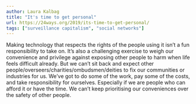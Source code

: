 ```yaml
---
author: Laura Kalbag
title: "It's time to get personal"
url: https://24ways.org/2019/its-time-to-get-personal/
tags: ["surveillance capitalism", "social networks"]
---
```

Making technology that respects the rights of the people using it isn’t a fun responsibility to take on. It’s also a challenging exercise to weigh our convenience and privilege against exposing other people to harm when life feels difficult already. But we can’t sit back and expect other people/overseers/charities/ombudsmen/deities to fix our communities or industries for us. We’ve got to do some of the work, pay some of the costs, and take responsibility for ourselves. Especially if we are people who can afford it or have the time. We can’t keep prioritising our conveniences over the safety of other people.


